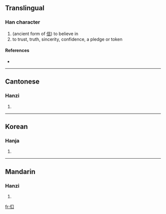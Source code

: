 ==Translingual==

===Han character===
{{Han char|rn=9|rad=人|as=03|sn=5|four=|canj=人口 (OR)}}

# (ancient form of [[信]]) to believe in
# to trust, truth, sincerity, confidence, a pledge or token

====References====
* {{Han ref|kx=0092.080|hdz=10114.020|uh=3430|ud=13360}}

----

==Cantonese==

===Hanzi===
{{yue-hanzi|jyut=|y=seun3}}

# {{defn|Cantonese|sort=人03}}

----

==Korean==

===Hanja===
{{ko-hanja|hangeul=신|rv=sin|mr=shin|y=sin|eumhun=믿다|ehrv=mitda|ehmr=mitta|ehy=mitta}}

# {{defn|Korean|sort=人03}}

----

==Mandarin==

===Hanzi===
{{cmn-hanzi|pin=[[xìn]] ([[xin4]])|wg=hsin<sup>4</sup>}}

# {{defn|Mandarin|sort=人03}}

[[fr:㐰]]